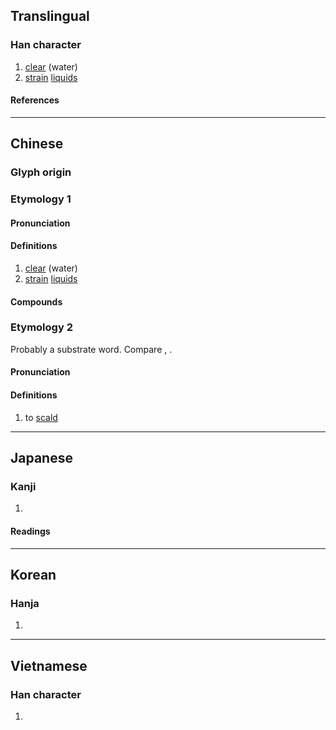 {{also|渌}}
{{character info/new}}
==Translingual==

===Han character===
{{Han char|rn=85|rad=水|as=08|sn=11|four=37132|canj=EVNE|ids=⿰氵彔}}

# [[clear]] (water)
# [[strain]] [[liquid]]s

====References====
{{Han ref|kx=0630.240|dkj=17666|dj=1033.040|hdz=31664.030|uh=6DE5}}

----

==Chinese==
{{zh-forms|s=渌}}

===Glyph origin===

===Etymology 1===
{{Han etym}}

====Pronunciation====
{{zh-pron
|m=lù
|c=luk6
|mn=le̍k
|mc=
|oc=
|cat=a,n,v
}}

====Definitions====
{{zh-hanzi}}

# [[clear]] (water)
# [[strain]] [[liquid]]s

====Compounds====
{{zh-der|水淥淥的|波波淥淥|淘淥|淥水|淥淥|淥老|淥蟻|酃淥}}

===Etymology 2===

Probably a {{der|yue|qfa-tak}} substrate word. Compare {{cog|th|ลวก||to scald}}, {{cog|za|log||to scald}}.

====Pronunciation====
{{zh-pron
|c=luk6
|c-t=luuk5
|h=gd=lug6
|cat=
}}

====Definitions====
{{zh-hanzi}} {{tlb|zh|Cantonese}}

# to [[scald]]

----

==Japanese==

===Kanji===
{{ja-kanji|grade=|rs=水08}}

# {{defn|lang=ja|sort=水08}}

====Readings====
{{ja-readings
|on=ろく, りょく
|kun=こす
}}

----

==Korean==

===Hanja===
{{ko-hanja|hangeul=[[록]]>[[녹]]|eumhun=|rv=rok>nok|mr=rok>nok|y=lok>nok}}

# {{defn|lang=ko|sort=水08}}

----

==Vietnamese==

===Han character===
{{vi-readings|rs=水08|reading=lóc}}

# {{defn|lang=vi|sort=水08}}